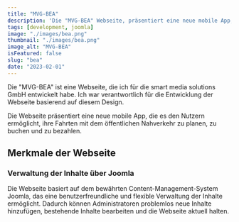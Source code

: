 ---
title: "MVG-BEA"
description: 'Die "MVG-BEA" Webseite, präsentiert eine neue mobile App, die es den Nutzern ermöglicht, ihre Fahrten mit dem öffentlichen Nahverkehr zu planen, zu buchen und zu bezahlen.'
tags: [development, joomla]
image: "./images/bea.png"
thumbnail: "./images/bea.png"
image_alt: "MVG-BEA"
isFeatured: false
slug: "bea"
date: "2023-02-01"
---


Die "MVG-BEA" ist eine Webseite, die ich für die smart media solutions GmbH entwickelt habe. Ich war verantwortlich für die Entwicklung der Webseite basierend auf diesem Design.

Die Webseite präsentiert eine neue mobile App, die es den Nutzern ermöglicht, ihre Fahrten mit dem öffentlichen Nahverkehr zu planen, zu buchen und zu bezahlen.

<ProjectDetails
  client="smart media solutions GmbH"
  handover="02/2023"
  services="HTML, SCSS, JavaScript, PHP, Joomla, MySQL"
  website="https://mvg-bea.de/"
/>

## Merkmale der Webseite

### Verwaltung der Inhalte über Joomla

Die Webseite basiert auf dem bewährten Content-Management-System Joomla, das eine benutzerfreundliche und flexible Verwaltung der Inhalte ermöglicht. Dadurch können Administratoren problemlos neue Inhalte hinzufügen, bestehende Inhalte bearbeiten und die Webseite aktuell halten.
